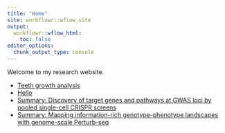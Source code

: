 ```yaml
---
title: "Home"
site: workflowr::wflow_site
output:
  workflowr::wflow_html:
    toc: false
editor_options:
  chunk_output_type: console
---
```


Welcome to my research website.

-   [Teeth growth analysis](teeth.html)
-   [Hello](hello.html)
-   [Summary: Discovery of target genes and pathways at GWAS loci by pooled single-cell CRISPR screens](Analysis1.html)
-   [Summary: Mapping information-rich genotype-phenotype
landscapes with genome-scale Perturb-seq](Analysis2.html)

